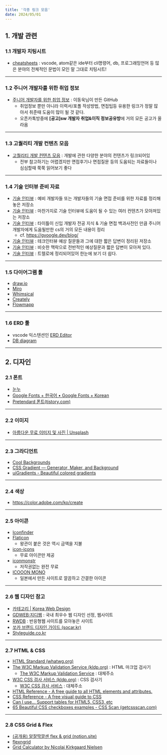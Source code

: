 ```yaml
---
title: '각종 링크 모음'
date: 2024/05/01
---
```


## 1. 개발 관련

### 1.1 개발자 치팅시트

- [cheatsheets](https://github.com/rstacruz/cheatsheets) : vscode, atom같은 ide부터 cli명령어, db, 프로그래밍언어 등 많은 분야의 전체적인 문법이 모인 말 그대로 치팅시트!

---

### 1.2 주니어 개발자를 위한 취업 정보

- [주니어 개발자를 위한 취업 정보](https://github.com/jojoldu/junior-recruit-scheduler) : 이동욱님이 만든 GitHub
  - 취업정보 뿐만 아니라 이력서/포폴 작성방법, 면접팁등 유용한 링크가 정말 많아서 취준때 도움이 많이 될 것 같다.
  - 오픈카톡방중에 **[공고]sw 개발자 취업&이직 정보공유방**에 거의 모든 공고가 올라옴

---

### 1.3 고퀄리티 개발 컨텐츠 모음

- [고퀄리티 개발 컨텐츠 모음](https://github.com/Integerous/goQuality-dev-contents) : 개발에 관한 다양한 분야의 컨텐츠가 링크되어있
  - 전부 참고하기는 어렵겠지만 면접후기나 면접질문 등의 도움되는 자료들이나 심심할때 쭉쭉 읽어보기 좋다

---

### 1.4 기술 인터뷰 준비 자료

- [기술 인터뷰](https://github.com/JaeYeopHan/Interview_Question_for_Beginner) : 예비 개발자들 또는 개발자들의 기술 면접 준비를 위한 자료를 정리해놓은 저장소
- [기술 인터뷰](https://github.com/WooVictory/Ready-For-Tech-Interview) : 마찬가지로 기술 인터뷰에 도움이 될 수 있는 여러 컨텐츠가 모아져있는 저장소
- [기술 인터뷰](https://github.com/gyoogle/tech-interview-for-developer) : 타이틀이 신입 개발자 전공 지식 & 기술 면접 백과사전인 만큼 주니어 개발자에게 도움될만한 cs의 거의 모든 내용이 정리
  - cf. https://gyoogle.dev/blog/
- [기술 인터뷰](https://github.com/devham76/tech-interview-study) : 테크인터뷰 예상 질문들과 그에 대한 짧은 답변이 정리된 저장소
- [기술 인터뷰](https://github.com/WeareSoft/tech-interview) : 비슷한 맥락으로 전반적인 예상질문과 짧은 답변이 모아져 있다.
- [기술 인터뷰](https://trello.com/b/BWtpfywH/신입-개발자-기술면접) : 트렐로에 정리되어있어 한눈에 보기 더 쉽다.

---

### 1.5 다이어그램 툴

- [draw.io](https://drawio-app.com)
- [Miro](https://miro.com/)
- [Whimsical](https://whimsical.com/)
- [Creately](https://creately.com/)
- [Flowmapp](https://www.flowmapp.com/)

---

### 1.6 ERD 툴

- vscode 익스텐션인 [ERD Editor](https://marketplace.visualstudio.com/items?itemName=dineug.vuerd-vscode)
- [DB diagram](https://dbdiagram.io/home)

---

## 2. 디자인

### 2.1 폰트

- [눈누](https://noonnu.cc/)
- [Google Fonts + 한국어 • Google Fonts + Korean](https://googlefonts.github.io/korean/)
- [Pretendard 폰트(tistory.com)](https://cactus.tistory.com/306)

---

### 2.2 이미지

- [아름다운 무료 이미지 및 사진 | Unsplash](https://unsplash.com/ko)

---

### 2.3 그라디언트

- [Cool Backgrounds](https://coolbackgrounds.io/)
- [CSS Gradient — Generator, Maker, and Background](https://cssgradient.io/)
- [uiGradients - Beautiful colored gradients](https://uigradients.com/#Sel)

---

### 2.4 색상

- https://color.adobe.com/ko/create

---

### 2.5 아이콘

- [Iconfinder](https://www.iconfinder.com/)
- [Flaticon](https://www.flaticon.com/)
  - 왕관이 붙은 것은 역시 금액을 지불
- [icon-icons](https://icon-icons.com/)
  - 무료 아이콘만 제공
- [iconmonstr](https://iconmonstr.com/)
  - 저작권없는 완전 무료
- [ICOOON MONO](https://icooon-mono.com/)
  - 일본에서 만든 사이트로 깔끔하고 간결한 아이콘

---

### 2.6 웹 디자인 참고

- [카테고리 | Korea Web Design](https://koreawebdesign.com/site/)
- [GDWEB:지디웹](https://www.gdweb.co.kr/main/) : 국내 최우수 웹 디자인 선정, 웹사이트
- [RWDB](http://rwdb.kr/) : 반응형웹 사이트를 모아놓은 사이트
- [쏘카 브랜드 디자인 가이드 (socar.kr)](https://design.socar.kr/)
- [Styleguide.co.kr](http://ww25.styleguide.co.kr/?subid1=20230304-1345-081f-ac45-b4d6f5bfdb39)

---

### 2.7 HTML & CSS

- [HTML Standard (whatwg.org)](https://html.spec.whatwg.org/)
- [The W3C Markup Validation Service (kldp.org)](http://validator.kldp.org/) : HTML 마크업 검사기
  - [The W3C Markup Validation Service](https://validator.w3.org/) : 대체주소
- [W3C CSS 검사 서비스 (kldp.org)](https://css-validator.kldp.org/) : CSS 검사기
  - [W3C CSS 검사 서비스](https://jigsaw.w3.org/css-validator/) : 대체주소
- [HTML Reference - A free guide to all HTML elements and attributes.](https://htmlreference.io/)
- [CSS Reference - A free visual guide to CSS](https://cssreference.io/)
- [Can I use... Support tables for HTML5, CSS3, etc](https://caniuse.com/)
- [65 Beautiful CSS checkboxes examples - CSS Scan (getcssscan.com)](https://getcssscan.com/css-checkboxes-examples)

---

### 2.8 CSS Grid & Flex

- [(공개용) 알잘딱깔센 flex & grid (notion.site)](https://paullabworkspace.notion.site/flex-grid-e5bdea43ba4f427990ff8666ea53ec56)
- [flexngrid](https://flexngrid.com/)
- [Grid Calculator by Nicolaj Kirkgaard Nielsen](http://gridcalculator.dk/)
